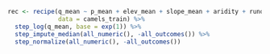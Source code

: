 ```r
rec <- recipe(q_mean ~ p_mean + elev_mean + slope_mean + aridity + runoff_ratio, 
              data = camels_train) %>%
  step_log(q_mean, base = exp(1)) %>% 
  step_impute_median(all_numeric(), -all_outcomes()) %>%
  step_normalize(all_numeric(), -all_outcomes())
```

